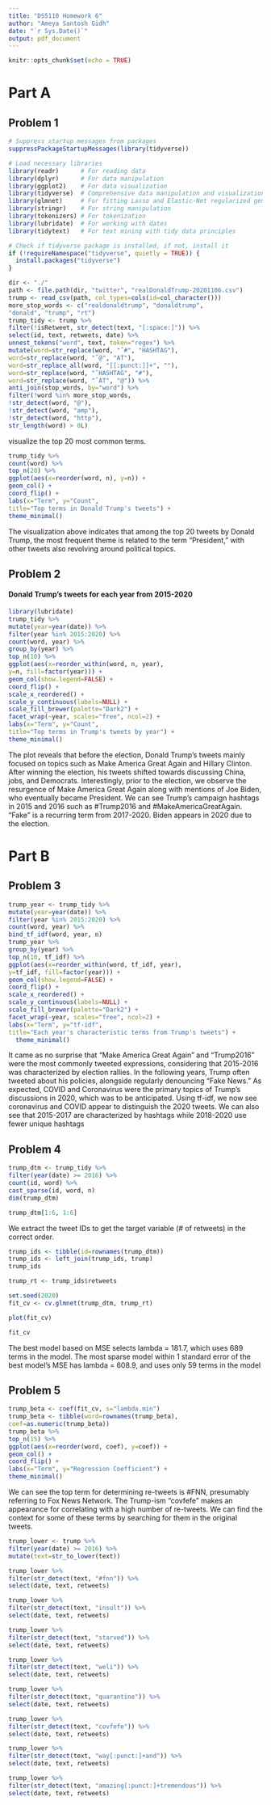 ```yaml
---
title: "DS5110 Homework 6"
author: "Ameya Santosh Gidh"
date: "`r Sys.Date()`"
output: pdf_document
---
```


```r
knitr::opts_chunk$set(echo = TRUE)
```

# Part A

## Problem 1

```r
# Suppress startup messages from packages
suppressPackageStartupMessages(library(tidyverse))

# Load necessary libraries
library(readr)      # For reading data
library(dplyr)      # For data manipulation
library(ggplot2)    # For data visualization
library(tidyverse)  # Comprehensive data manipulation and visualization package
library(glmnet)     # For fitting Lasso and Elastic-Net regularized generalized linear models
library(stringr)    # For string manipulation
library(tokenizers) # For tokenization
library(lubridate)  # For working with dates
library(tidytext)   # For text mining with tidy data principles

# Check if tidyverse package is installed, if not, install it
if (!requireNamespace("tidyverse", quietly = TRUE)) {
  install.packages("tidyverse")
}

```


```r
dir <- "./"
path <- file.path(dir, "twitter", "realDonaldTrump-20201106.csv")
trump <- read_csv(path, col_types=cols(id=col_character()))
more_stop_words <- c("realdonaldtrump", "donaldtrump",
"donald", "trump", "rt")
trump_tidy <- trump %>%
filter(!isRetweet, str_detect(text, "[:space:]")) %>%
select(id, text, retweets, date) %>%
unnest_tokens("word", text, token="regex") %>%
mutate(word=str_replace(word, "ˆ#", "HASHTAG"),
word=str_replace(word, "ˆ@", "AT"),
word=str_replace_all(word, "[[:punct:]]+", ""),
word=str_replace(word, "ˆHASHTAG", "#"),
word=str_replace(word, "ˆAT", "@")) %>%
anti_join(stop_words, by="word") %>%
filter(!word %in% more_stop_words,
!str_detect(word, "@"),
!str_detect(word, "amp"),
!str_detect(word, "http"),
str_length(word) > 0L)
```

visualize the top 20 most common terms.
```r
trump_tidy %>%
count(word) %>%
top_n(20) %>%
ggplot(aes(x=reorder(word, n), y=n)) +
geom_col() +
coord_flip() +
labs(x="Term", y="Count",
title="Top terms in Donald Trump's tweets") +
theme_minimal()
```
The visualization above indicates that among the top 20 tweets by Donald Trump, the most frequent theme is related to the term "President," with other tweets also revolving around political topics.

## Problem 2

#### Donald Trump’s tweets for each year from 2015-2020
```r
library(lubridate)
trump_tidy %>%
mutate(year=year(date)) %>%
filter(year %in% 2015:2020) %>%
count(word, year) %>%
group_by(year) %>%
top_n(10) %>%
ggplot(aes(x=reorder_within(word, n, year),
y=n, fill=factor(year))) +
geom_col(show.legend=FALSE) +
coord_flip() +
scale_x_reordered() +
scale_y_continuous(labels=NULL) +
scale_fill_brewer(palette="Dark2") +
facet_wrap(~year, scales="free", ncol=2) +
labs(x="Term", y="Count",
title="Top terms in Trump's tweets by year") +
theme_minimal()
```


The plot reveals that before the election, Donald Trump's tweets mainly focused on topics such as Make America Great Again and Hillary Clinton. After winning the election, his tweets shifted towards discussing China, jobs, and Democrats. Interestingly, prior to the election, we observe the resurgence of Make America Great Again along with mentions of Joe Biden, who eventually became President.
We can see Trump’s campaign hashtags in 2015 and 2016 such as #Trump2016 and #MakeAmericaGreatAgain.
“Fake” is a recurring term from 2017-2020. Biden appears in 2020 due to the election.

# Part B

## Problem 3

```r
trump_year <- trump_tidy %>%
mutate(year=year(date)) %>%
filter(year %in% 2015:2020) %>%
count(word, year) %>%
bind_tf_idf(word, year, n)
trump_year %>%
group_by(year) %>%
top_n(10, tf_idf) %>%
ggplot(aes(x=reorder_within(word, tf_idf, year),
y=tf_idf, fill=factor(year))) +
geom_col(show.legend=FALSE) +
coord_flip() +
scale_x_reordered() +
scale_y_continuous(labels=NULL) +
scale_fill_brewer(palette="Dark2") +
facet_wrap(~year, scales="free", ncol=2) +
labs(x="Term", y="tf-idf",
title="Each year's characteristic terms from Trump's tweets") +
  theme_minimal()
```


It came as no surprise that "Make America Great Again" and "Trump2016" were the most commonly tweeted expressions, considering that 2015-2016 was characterized by election rallies. In the following years, Trump often tweeted about his policies, alongside regularly denouncing "Fake News." As expected, COVID and Coronavirus were the primary topics of Trump's discussions in 2020, which was to be anticipated.
Using tf-idf, we now see coronavirus and COVID appear to distinguish the 2020 tweets. We can also see that
2015-2017 are characterized by hashtags while 2018-2020 use fewer unique hashtags

## Problem 4

```r
trump_dtm <- trump_tidy %>%
filter(year(date) >= 2016) %>%
count(id, word) %>%
cast_sparse(id, word, n)
dim(trump_dtm)

```

```r
trump_dtm[1:6, 1:6]
```

We extract the tweet IDs to get the target variable (# of retweets) in the correct order.
```r
trump_ids <- tibble(id=rownames(trump_dtm))
trump_ids <- left_join(trump_ids, trump)
trump_ids

```

```r
trump_rt <- trump_ids$retweets
```



```r
set.seed(2020)
fit_cv <- cv.glmnet(trump_dtm, trump_rt)

```

```r
plot(fit_cv)
```

```r
fit_cv
```
The best model based on MSE selects lambda = 181.7, which uses 689 terms in the model.
The most sparse model within 1 standard error of the best model’s MSE has lambda = 608.9, and uses only
59 terms in the model

## Problem 5

```r
trump_beta <- coef(fit_cv, s="lambda.min")
trump_beta <- tibble(word=rownames(trump_beta),
coef=as.numeric(trump_beta))
trump_beta %>%
top_n(15) %>%
ggplot(aes(x=reorder(word, coef), y=coef)) +
geom_col() +
coord_flip() +
labs(x="Term", y="Regression Coefficient") +
theme_minimal()

```
We can see the top term for determining re-tweets is #FNN, presumably referring to Fox News Network.
The Trump-ism “covfefe” makes an appearance for correlating with a high number of re-tweets.
We can find the context for some of these terms by searching for them in the original tweets.


```r
trump_lower <- trump %>%
filter(year(date) >= 2016) %>%
mutate(text=str_to_lower(text))
```

```r
trump_lower %>%
filter(str_detect(text, "#fnn")) %>%
select(date, text, retweets)
```


```r
trump_lower %>%
filter(str_detect(text, "insult")) %>%
select(date, text, retweets)

```


```r
trump_lower %>%
filter(str_detect(text, "starved")) %>%
select(date, text, retweets)
```


```r
trump_lower %>%
filter(str_detect(text, "weli")) %>%
select(date, text, retweets)
```


```r
trump_lower %>%
filter(str_detect(text, "quarantine")) %>%
select(date, text, retweets)
```

```r
trump_lower %>%
filter(str_detect(text, "covfefe")) %>%
select(date, text, retweets)
```

```r
trump_lower %>%
filter(str_detect(text, "way[:punct:]+and")) %>%
select(date, text, retweets)
```



```r
trump_lower %>%
filter(str_detect(text, "amazing[:punct:]+tremendous")) %>%
select(date, text, retweets)
```

